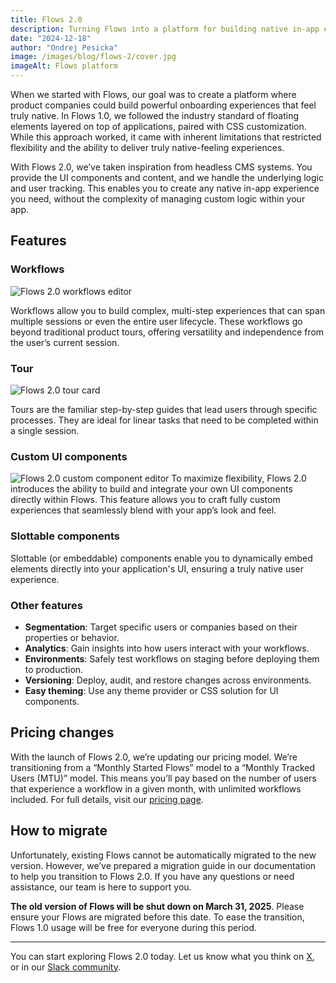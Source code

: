 ```yaml
---
title: Flows 2.0
description: Turning Flows into a platform for building native in-app experiences, your way.
date: "2024-12-18"
author: "Ondrej Pesicka"
image: /images/blog/flows-2/cover.jpg
imageAlt: Flows platform
---
```


When we started with Flows, our goal was to create a platform where product companies could build powerful onboarding experiences that feel truly native. In Flows 1.0, we followed the industry standard of floating elements layered on top of applications, paired with CSS customization. While this approach worked, it came with inherent limitations that restricted flexibility and the ability to deliver truly native-feeling experiences.

With Flows 2.0, we’ve taken inspiration from headless CMS systems. You provide the UI components and content, and we handle the underlying logic and user tracking. This enables you to create any native in-app experience you need, without the complexity of managing custom logic within your app.

## Features

### Workflows

<Image
  src="/images/blog/flows-2/workflows.png"
  alt="Flows 2.0 workflows editor"
  width={1800}
  height={720}
/>

Workflows allow you to build complex, multi-step experiences that can span multiple sessions or even the entire user lifecycle. These workflows go beyond traditional product tours, offering versatility and independence from the user’s current session.

### Tour

<Image src="/images/blog/flows-2/tour.png" alt="Flows 2.0 tour card" width={1800} height={636} />

Tours are the familiar step-by-step guides that lead users through specific processes. They are ideal for linear tasks that need to be completed within a single session.

### Custom UI components

<Image
  src="/images/blog/flows-2/template.png"
  alt="Flows 2.0 custom component editor"
  width={1800}
  height={1040}
/>
To maximize flexibility, Flows 2.0 introduces the ability to build and integrate your own UI
components directly within Flows. This feature allows you to craft fully custom experiences that
seamlessly blend with your app’s look and feel.

### Slottable components

Slottable (or embeddable) components enable you to dynamically embed elements directly into your application's UI, ensuring a truly native user experience.

### Other features

- **Segmentation**: Target specific users or companies based on their properties or behavior.
- **Analytics**: Gain insights into how users interact with your workflows.
- **Environments**: Safely test workflows on staging before deploying them to production.
- **Versioning**: Deploy, audit, and restore changes across environments.
- **Easy theming**: Use any theme provider or CSS solution for UI components.

## Pricing changes

With the launch of Flows 2.0, we’re updating our pricing model. We’re transitioning from a “Monthly Started Flows” model to a “Monthly Tracked Users (MTU)” model. This means you’ll pay based on the number of users that experience a workflow in a given month, with unlimited workflows included. For full details, visit our [pricing page](/pricing).

## How to migrate

Unfortunately, existing Flows cannot be automatically migrated to the new version. However, we’ve prepared a migration guide in our documentation to help you transition to Flows 2.0. If you have any questions or need assistance, our team is here to support you.

**The old version of Flows will be shut down on March 31, 2025**. Please ensure your Flows are migrated before this date. To ease the transition, Flows 1.0 usage will be free for everyone during this period.

---

You can start exploring Flows 2.0 today. Let us know what you think on [X](https://x.com/flows_sh), or in our [Slack community](https://flows.sh/join-slack).
